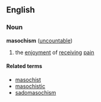 ==English==
===Noun===
'''masochism''' ([[uncountable]])

# the [[enjoyment]] of [[receiving]] [[pain]]

====Related terms====
*[[masochist]]
*[[masochistic]]
*[[sadomasochism]]